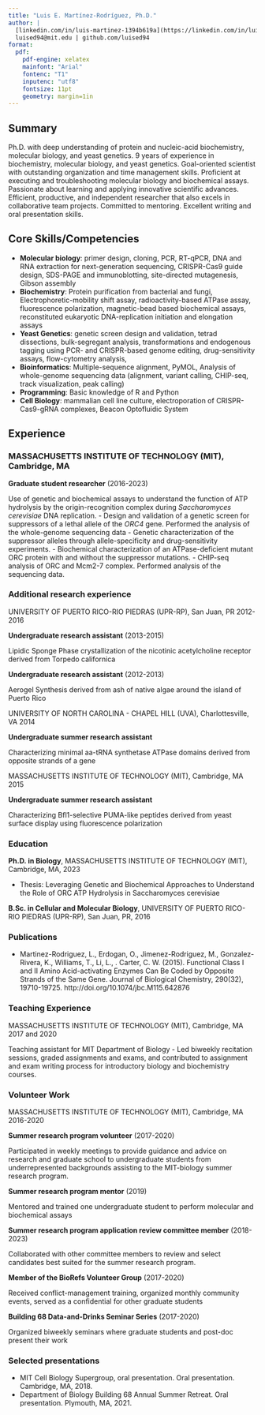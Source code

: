 ```yaml
---
title: "Luis E. Martínez-Rodríguez, Ph.D."
author: |
  [linkedin.com/in/luis-martinez-1394b619a](https://linkedin.com/in/luis-martinez-1394b619a)
  luised94@mit.edu | github.com/luised94
format:
  pdf:
    pdf-engine: xelatex
    mainfont: "Arial"
    fontenc: "T1"
    inputenc: "utf8"
    fontsize: 11pt
    geometry: margin=1in
---
```


## Summary

Ph.D. with deep understanding of protein and nucleic-acid biochemistry, molecular biology, and yeast genetics. 9 years of experience in biochemistry, molecular biology, and yeast genetics. Goal-oriented scientist with outstanding organization and time management skills. Proficient at executing and troubleshooting molecular biology and biochemical assays. Passionate about learning and applying innovative scientific advances. Efficient, productive, and independent researcher that also excels in collaborative team projects. Committed to mentoring. Excellent writing and oral presentation skills.

## Core Skills/Competencies

- **Molecular biology**: primer design, cloning, PCR, RT-qPCR, DNA and RNA extraction for next-generation sequencing, CRISPR-Cas9 guide design, SDS-PAGE and immunoblotting, site-directed mutagenesis, Gibson assembly
- **Biochemistry**: Protein purification from bacterial and fungi, Electrophoretic-mobility shift assay, radioactivity-based ATPase assay, fluorescence polarization, magnetic-bead based biochemical assays, reconstituted eukaryotic DNA-replication initiation and elongation assays
- **Yeast Genetics**: genetic screen design and validation, tetrad dissections, bulk-segregant analysis, transformations and endogenous tagging using PCR- and CRISPR-based genome editing, drug-sensitivity assays, flow-cytometry analysis,
- **Bioinformatics**: Multiple-sequence alignment, PyMOL, Analysis of whole-genome sequencing data (alignment, variant calling, CHIP-seq, track visualization, peak calling)
- **Programming**: Basic knowledge of R and Python
- **Cell Biology**: mammalian cell line culture, electroporation of CRISPR-Cas9-gRNA complexes, Beacon Optofluidic System

## Experience

### MASSACHUSETTS INSTITUTE OF TECHNOLOGY (MIT), Cambridge, MA
**Graduate student researcher** (2016-2023)

Use of genetic and biochemical assays to understand the function of ATP hydrolysis by the origin-recognition complex during _Saccharomyces cerevisiae_ DNA replication.
  - Design and validation of a genetic screen for suppressors of a lethal allele of the _ORC4_ gene. Performed the analysis of the whole-genome sequencing data
  - Genetic characterization of the suppressor alleles through allele-specificity and drug-sensitivity experiments.
  - Biochemical characterization of an ATPase-deficient mutant ORC protein with and without the suppressor mutations.
  - CHIP-seq analysis of ORC and Mcm2-7 complex. Performed analysis of the sequencing data.

### Additional research experience
UNIVERSITY OF PUERTO RICO-RIO PIEDRAS (UPR-RP), San Juan, PR                                           2012-2016

**Undergraduate research assistant** (2013-2015)

Lipidic Sponge Phase crystallization of the nicotinic acetylcholine receptor derived from Torpedo californica

**Undergraduate research assistant** (2012-2013)

Aerogel Synthesis derived from ash of native algae around the island of Puerto Rico

UNIVERSITY OF NORTH CAROLINA - CHAPEL HILL (UVA), Charlottesville, VA                                      2014

**Undergraduate summer research assistant**

Characterizing minimal aa-tRNA synthetase ATPase domains derived from opposite strands of a gene

MASSACHUSETTS INSTITUTE OF TECHNOLOGY (MIT), Cambridge, MA                                                 2015

**Undergraduate summer research assistant**

Characterizing Bfl1-selective PUMA-like peptides derived from yeast surface display using fluorescence polarization

### Education
**Ph.D. in Biology**, MASSACHUSETTS INSTITUTE OF TECHNOLOGY (MIT), Cambridge, MA, 2023

  - Thesis: Leveraging Genetic and Biochemical Approaches to Understand the Role of ORC ATP Hydrolysis in Saccharomyces cerevisiae

**B.Sc. in Cellular and Molecular Biology**, UNIVERSITY OF PUERTO RICO-RIO PIEDRAS (UPR-RP), San Juan, PR, 2016

### Publications
  - Martinez-Rodriguez, L., Erdogan, O., Jimenez-Rodriguez, M., Gonzalez-Rivera, K., Williams, T., Li, L., . Carter, C. W. (2015). Functional Class I and II Amino Acid-activating Enzymes Can Be Coded by Opposite Strands of the Same Gene. Journal of Biological Chemistry, 290(32), 19710-19725. http://doi.org/10.1074/jbc.M115.642876

### Teaching Experience
MASSACHUSETTS INSTITUTE OF TECHNOLOGY (MIT), Cambridge, MA                              2017 and 2020

Teaching assistant for MIT Department of Biology
  - Led biweekly recitation sessions, graded assignments and exams, and contributed to assignment and exam writing process for introductory biology and biochemistry courses.

### Volunteer Work
MASSACHUSETTS INSTITUTE OF TECHNOLOGY (MIT), Cambridge, MA                                     2016-2020

**Summer research program volunteer** (2017-2020)

Participated in weekly meetings to provide guidance and advice on research and graduate school to undergraduate students from underrepresented backgrounds assisting to the MIT-biology summer research program.

**Summer research program mentor** (2019)

Mentored and trained one undergraduate student to perform molecular and biochemical assays

**Summer research program application review committee member** (2018-2023)

Collaborated with other committee members to review and select candidates best suited for the summer research program.

**Member of the BioRefs Volunteer Group** (2017-2020)

Received conflict-management training, organized monthly community events, served as a confidential for other graduate students

**Building 68 Data-and-Drinks Seminar Series** (2017-2020)

Organized biweekly seminars where graduate students and post-doc present their work

### Selected presentations
  - MIT Cell Biology Supergroup, oral presentation. Oral presentation. Cambridge, MA, 2018.
  - Department of Biology Building 68 Annual Summer Retreat. Oral presentation. Plymouth, MA, 2021.
